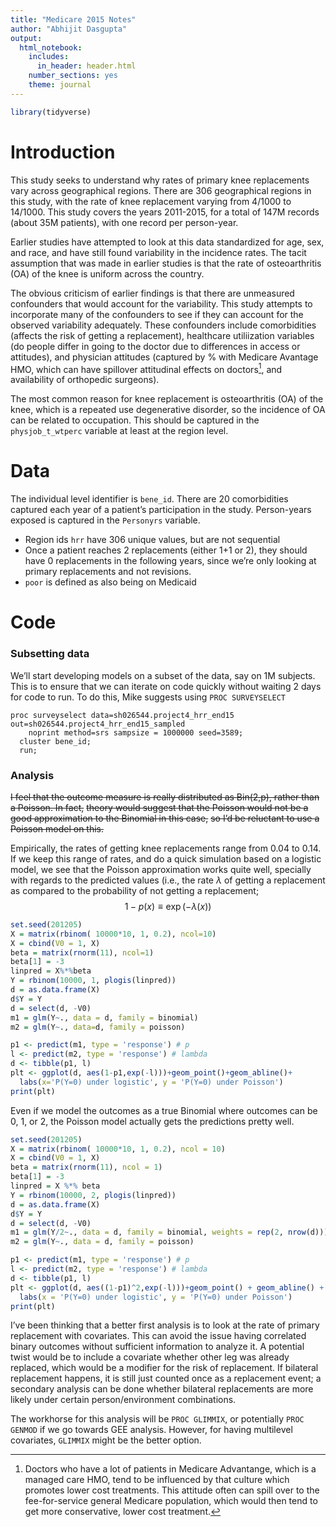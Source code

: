 ```yaml
---
title: "Medicare 2015 Notes"
author: "Abhijit Dasgupta"
output: 
  html_notebook:
    includes:
      in_header: header.html
    number_sections: yes
    theme: journal
---
```


```r
library(tidyverse)
```


# Introduction

This study seeks to understand why rates of primary knee replacements vary across geographical 
regions. There are 306 geographical regions in this study, with the rate of knee replacement varying
from 4/1000 to 14/1000. This study covers the years 2011-2015, for a total of 147M records (about 35M 
patients), with one record per person-year. 

Earlier studies have attempted to look at this data standardized for age, sex, and race, and 
have still found variability in the incidence rates. The tacit assumption that was made in earlier 
studies is that the rate of osteoarthritis (OA) of the knee is uniform across the country. 

The obvious criticism of earlier findings is that there are unmeasured confounders that would account
for the variability. This study attempts to incorporate many of the confounders to see if they can
account for the observed variability adequately. These confounders include comorbidities (affects the
risk of getting a replacement), healthcare utiliization variables (do people differ in going to the
doctor due to differences in access or attitudes), and physician attitudes (captured by % with Medicare
Avantage HMO, which can have spillover attitudinal effects on doctors[^1], and availability of 
orthopedic surgeons).

The most common reason for knee replacement is osteoarthritis (OA) of the knee, which is a repeated
use degenerative disorder, so the incidence of OA can be related to occupation. This should be 
captured in the `physjob_t_wtperc` variable at least at the region level.

# Data
The individual level identifier is `bene_id`. There are 20 comorbidities captured each year of a patient's
participation in the study. Person-years exposed is captured in the `Personyrs` variable. 

+ Region ids `hrr` have 306 unique values, but are not sequential
+ Once a patient reaches 2 replacements (either 1+1 or 2), they should have 0 replacements in the 
following years, since we're only looking at primary replacements and not revisions. 
+ `poor` is defined as also being on Medicaid

# Code

### Subsetting data

We'll start developing models on a subset of the data, say on 1M subjects. This is to ensure that
we can iterate on code quickly without waiting 2 days for code to run. To do this, Mike suggests using
`PROC SURVEYSELECT`

```sas
proc surveyselect data=sh026544.project4_hrr_end15 out=sh026544.project4_hrr_end15_sampled 
    noprint method=srs sampsize = 1000000 seed=3589;
  cluster bene_id;
  run;
```

### Analysis

~~I feel that the outcome measure is really distributed as Bin(2,p), rather than a Poisson. In fact,~~ 
~~theory would suggest that the Poisson would not be a good approximation to the Binomial in this case,~~
~~so I'd be reluctant to use a Poisson model on this.~~

Empirically, the rates of getting knee replacements range from 0.04 to 0.14. If we keep this range
of rates, and do a quick simulation based on a logistic model, we see that the Poisson approximation 
works quite well, specially with regards to the predicted values (i.e., the rate $\lambda$ of getting a 
replacement as compared to the probability of not getting a replacement; 
$$ 1-p(x) \equiv \exp (-\lambda (x))$$

```r
set.seed(201205)
X = matrix(rbinom( 10000*10, 1, 0.2), ncol=10)
X = cbind(V0 = 1, X)
beta = matrix(rnorm(11), ncol=1)
beta[1] = -3
linpred = X%*%beta
Y = rbinom(10000, 1, plogis(linpred))
d = as.data.frame(X)
d$Y = Y
d = select(d, -V0)
m1 = glm(Y~., data = d, family = binomial)
m2 = glm(Y~., data=d, family = poisson)

p1 <- predict(m1, type = 'response') # p
l <- predict(m2, type = 'response') # lambda
d <- tibble(p1, l)
plt <- ggplot(d, aes(1-p1,exp(-l)))+geom_point()+geom_abline()+
  labs(x='P(Y=0) under logistic', y = 'P(Y=0) under Poisson')
print(plt)
```

Even if we model the outcomes as a true Binomial where outcomes can be 0, 1, or 2, the Poisson model actually
gets the predictions pretty well. 

```r
set.seed(201205)
X = matrix(rbinom( 10000*10, 1, 0.2), ncol = 10)
X = cbind(V0 = 1, X)
beta = matrix(rnorm(11), ncol = 1)
beta[1] = -3
linpred = X %*% beta
Y = rbinom(10000, 2, plogis(linpred))
d = as.data.frame(X)
d$Y = Y
d = select(d, -V0)
m1 = glm(Y/2~., data = d, family = binomial, weights = rep(2, nrow(d)))
m2 = glm(Y~., data = d, family = poisson)

p1 <- predict(m1, type = 'response') # p
l <- predict(m2, type = 'response') # lambda
d <- tibble(p1, l)
plt <- ggplot(d, aes((1-p1)^2,exp(-l)))+geom_point() + geom_abline() + 
  labs(x = 'P(Y=0) under logistic', y = 'P(Y=0) under Poisson')
print(plt)
```


I've been thinking that a better first analysis is to look at the rate of primary replacement with
covariates. This can avoid the issue having correlated binary outcomes without sufficient information
to analyze it. A potential twist would be to include a covariate whether other leg was already replaced,
which would be a modifier for the risk of replacement. If bilateral replacement happens, it is still 
just counted once as a replacement event; a secondary analysis can be done whether bilateral replacements
are more likely under certain person/environment combinations. 

The workhorse for this analysis will be `PROC GLIMMIX`, or potentially `PROC GENMOD` if we go towards
GEE analysis. However, for having multilevel covariates, `GLIMMIX` might be the better option. 



[^1]: Doctors who have a lot of patients in Medicare Advantange, which is a managed care HMO, tend to
be influenced by that culture which promotes lower cost treatments. This attitude often can spill over
to the fee-for-service general Medicare population, which would then tend to get more conservative,
lower cost treatment. 
